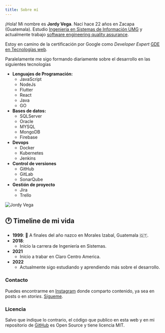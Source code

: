 ---
title: Sobre mí
---

¡Hola! Mi nombre es **Jordy Vega**. Nací hace 22 años en Zacapa (Guatemala).
Estudio [Ingeniería en Sistemas de Información UMG](https://umg.edu.gt/ingenieria/sistemas)
y actualmente trabajo [software engineering quality assurance](https://www.claro.com.gt/).

Estoy en camino de la certificación por Google como _Developer Expert_
[GDE en Tecnologías web](https://developers.google.com/community/experts).

Paralelamente me sigo formando diariamente sobre el desarrollo en las siguientes tecnologías

- **Lenguajes de Programación:**
    - JavaScript
    - NodeJs
    - Flutter
    - React
    - Java
    - GO
- **Bases de datos:**
    - SQLServer
    - Oracle
    - MYSQL
    - MongoDB
    - Firebase
- **Devops**
    - Docker
    - Kubernetes
    - Jenkins
- **Control de versiones**
    - GitHub
    - GitLab
    - SonarQube
- **Gestión de proyecto**
    - Jira
    - Trello

![Jordy Vega](/images/sobre-mi/jordy1.jpeg)

## 🕐 Timeline de mi vida

- **1999**: 🐣 A finales del año nazco en Morales Izabal, Guatemala 🇬🇹.
- **2018**:
    - Inicio la carrera de Ingeniería en Sistemas.
- **2021**
    - Inicio a trabar en Claro Centro America.
- **2022**
    - Actualmente sigo estudiando y aprendiendo más sobre el desarrollo.

### Contacto

Puedes encontrarme en [Instagram](https://www.instagram.com/jordy_vega3) donde comparto contenido, ya sea en
posts o en _stories_. [Sígueme](https://instagram.com/jordy_vega3).

### Licencia

Salvo que indique lo contrario, el código que publico en esta web y en mi repositorio de [GitHub](https://github.com/JordyV3) es Open Source y tiene licencia MIT.
